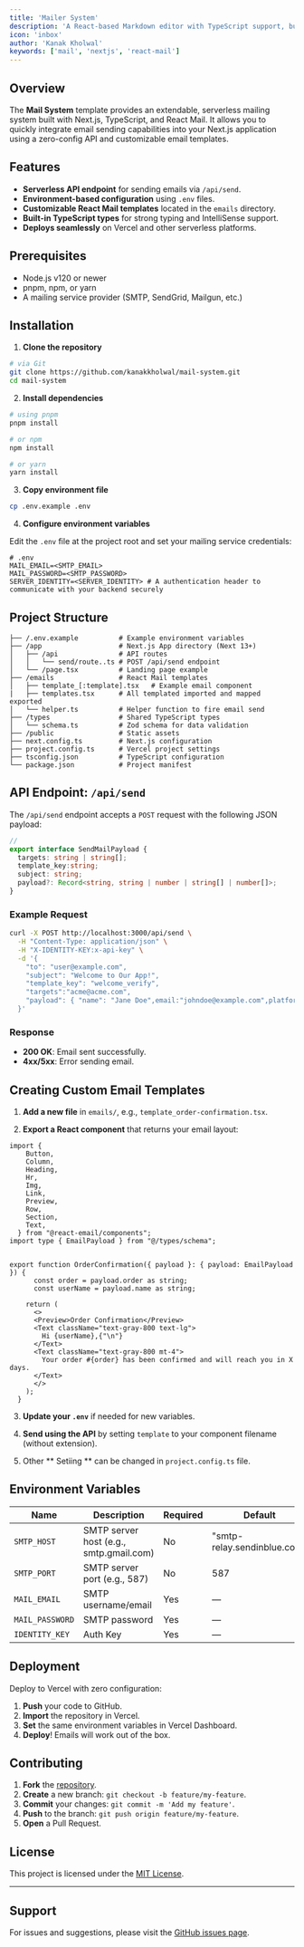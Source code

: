 ```yaml
---
title: 'Mailer System'
description: 'A React-based Markdown editor with TypeScript support, built with shadcn UI and Tailwind CSS.An extendable serverless mailing system with Nextjs and React mail'
icon: 'inbox'
author: 'Kanak Kholwal'
keywords: ['mail', 'nextjs', 'react-mail']
---
```


## Overview

The **Mail System** template provides an extendable, serverless mailing system built with Next.js, TypeScript, and React Mail. It allows you to quickly integrate email sending capabilities into your Next.js application using a zero-config API and customizable email templates.


## Features

* **Serverless API endpoint** for sending emails via `/api/send`.
* **Environment-based configuration** using `.env` files.
* **Customizable React Mail templates** located in the `emails` directory.
* **Built-in TypeScript types** for strong typing and IntelliSense support.
* **Deploys seamlessly** on Vercel and other serverless platforms.

## Prerequisites

* Node.js v120 or newer
* pnpm, npm, or yarn
* A mailing service provider (SMTP, SendGrid, Mailgun, etc.)

## Installation

1. **Clone the repository**

```bash
# via Git
git clone https://github.com/kanakkholwal/mail-system.git
cd mail-system
```

2. **Install dependencies**

```bash
# using pnpm
pnpm install

# or npm
npm install

# or yarn
yarn install
```

3. **Copy environment file**

```bash
cp .env.example .env
```

4. **Configure environment variables**

Edit the `.env` file at the project root and set your mailing service credentials:

```dotenv
# .env
MAIL_EMAIL=<SMTP_EMAIL>
MAIL_PASSWORD=<SMTP_PASSWORD>
SERVER_IDENTITY=<SERVER_IDENTITY> # A authentication header to communicate with your backend securely
```

## Project Structure

```text
├── /.env.example          # Example environment variables
├── /app                   # Next.js App directory (Next 13+)
│   ├── /api               # API routes
│   │   └── send/route..ts # POST /api/send endpoint
│   └── /page.tsx          # Landing page example
├── /emails                # React Mail templates
│   ├── template_[:template].tsx   # Example email component
|   ├── templates.tsx      # All templated imported and mapped exported
│   └── helper.ts          # Helper function to fire email send
├── /types                 # Shared TypeScript types
│   └── schema.ts          # Zod schema for data validation
├── /public                # Static assets
├── next.config.ts         # Next.js configuration
├── project.config.ts      # Vercel project settings
├── tsconfig.json          # TypeScript configuration
└── package.json           # Project manifest
```

## API Endpoint: `/api/send`

The `/api/send` endpoint accepts a `POST` request with the following JSON payload:

```ts
// 
export interface SendMailPayload {
  targets: string | string[];
  template_key:string;
  subject: string;
  payload?: Record<string, string | number | string[] | number[]>;
}
```

### Example Request

```bash
curl -X POST http://localhost:3000/api/send \
  -H "Content-Type: application/json" \
  -H "X-IDENTITY-KEY:x-api-key" \
  -d '{
    "to": "user@example.com",
    "subject": "Welcome to Our App!",
    "template_key": "welcome_verify",
    "targets":"acme@acme.com",
    "payload": { "name": "Jane Doe",email:"johndoe@example.com",platform_name:"Acme" }
  }'
```

### Response

* **200 OK**: Email sent successfully.
* **4xx/5xx**: Error sending email.

## Creating Custom Email Templates

1. **Add a new file** in `emails/`, e.g., `template_order-confirmation.tsx`.

2. **Export a React component** that returns your email layout:

```tsx
import {
    Button,
    Column,
    Heading,
    Hr,
    Img,
    Link,
    Preview,
    Row,
    Section,
    Text,
  } from "@react-email/components";
import type { EmailPayload } from "@/types/schema";


export function OrderConfirmation({ payload }: { payload: EmailPayload }) {
      const order = payload.order as string;
      const userName = payload.name as string;
  
    return (
      <>
      <Preview>Order Confirmation</Preview>
      <Text className="text-gray-800 text-lg">
        Hi {userName},{"\n"}
      </Text>
      <Text className="text-gray-800 mt-4">
        Your order #{order} has been confirmed and will reach you in X days.
      </Text>
      </>
    );
  }
```

3. **Update your `.env`** if needed for new variables.

4. **Send using the API** by setting `template` to your component filename (without extension).

5. Other ** Setiing ** can be changed in `project.config.ts` file.

## Environment Variables

| Name         | Description                              | Required | Default |
| ------------ | ---------------------------------------- | -------- | ------- |
| `SMTP_HOST`  | SMTP server host (e.g., smtp.gmail.com)  | No       | "smtp-relay.sendinblue.com"      |
| `SMTP_PORT`  | SMTP server port (e.g., 587)             | No       | 587      |
| `MAIL_EMAIL`  | SMTP username/email                     | Yes      | —       |
| `MAIL_PASSWORD` | SMTP password                         | Yes      | —       |
| `IDENTITY_KEY ` | Auth Key                              | Yes      | —       |

## Deployment

Deploy to Vercel with zero configuration:

1. **Push** your code to GitHub.
2. **Import** the repository in Vercel.
3. **Set** the same environment variables in Vercel Dashboard.
4. **Deploy**! Emails will work out of the box.

## Contributing

1. **Fork** the [repository](https://github.com/kanakkholwal/mail-system).
2. **Create** a new branch: `git checkout -b feature/my-feature`.
3. **Commit** your changes: `git commit -m 'Add my feature'`.
4. **Push** to the branch: `git push origin feature/my-feature`.
5. **Open** a Pull Request.

## License

This project is licensed under the [MIT License](https://opensource.org/licenses/MIT).

---

## Support

For issues and suggestions, please visit the [GitHub issues page](https://github.com/kanakkholwal/mail-system/issues).

